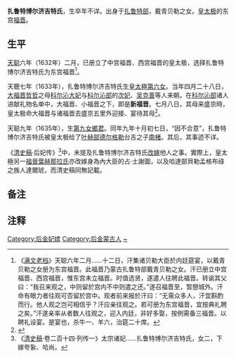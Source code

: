 '''扎鲁特博尔济吉特氏'''，生卒年不详。出身于[[扎鲁特部|扎鲁特部]]，戴青贝勒之女。[[皇太极|皇太极]]的东宫[[福晋|福晋]]。

==生平==

[[天聪|天聪]]六年（1632年）二月，已册立了中宫福晋{{efn|中宫福晋应是[[孝端文皇后|大福晋哲哲]]。}}、西宫福晋{{efn|name=ab1}}的皇太极，选择扎鲁特博尔济吉特氏为东宫福晋<ref>《[[满文老档|满文老档]]》天聪六年二月......十二日，汗集诸贝勒大臣於内廷筵宴，以戴青贝勒之女册为东宫福晋。此福晋乃蒙古扎鲁特部戴青贝勒之女。汗已册立中宫福晋、西宫福晋，惟东宫未立福晋。时值选贤，遂遣人往聘此福晋。转谕其父曰：“我召来观之，中则留於宫内不中则遣之还。”遂召福晋至，暂憩城外。汗命有眼力者往观可否留於宫中。观者前来报於汗曰：“无需众多人，汗宜斟酌而行。他人观之岂可相信乎？汗应亲往观之。若可册为东宫福晋，宜按典礼聘之矣。”汗遂亲率从者数人往观之，迎入内廷，非好多娶，按例需备三福晋。以聘礼设宴。是宴也，杀牛一、羊六，治筵二十席。</ref>。

天聰七年（1633年），扎鲁特博尔济吉特氏生[[清太宗第六女|皇太極第六女]]{{efn|[[清太宗第六女|皇太極第六女]]出嫁時，按崇德五宫所出待遇给，而且封為[[固倫公主|固倫公主]]。}}。当年四月二十八日，[[孝端文皇后|大福晋哲哲]]之母[[科尔沁大妃|科尔沁大妃]]与[[科尔沁部|科尔沁部]]的[[科爾沁次妃|次妃]]、[[吴克善|吴克善]]等人来朝。在[[科尔沁部|科尔沁部]]诸人进献礼物名单中，大福晋、小福晋{{efn|name=ab1|1=西宫福晋、小福晋可能是[[科爾沁次妃|科尔沁次妃]]之女[[布木布泰|布木布泰]]。}}之下，即是'''新福晋'''。七月八日，其母来盛京時，皇太极命大福晋与诸福晋去盛京五里外迎接、宴待其母<ref>
{{cite journal en|quotes = 
|last = 
|first = 
|author = 中国第一历史档案馆 编
|coauthors = 
|edition=第一版
|others=新华书店北京发行所 发行；北京彩虹印刷厂 印刷
|date =  
|year = 1989
|month = 
|title =清初内国史院满文档案译编·上
|journal = 
|volume = 
|issue = 
|pages = 12—25
|publisher = 光明日报出版社
|location = 北京永安路106号
|ignore-isbn-error=true
|issn = 
|pmid = 
|doi = 
|bibcode = 
|oclc =
|id = 
|url = 
|language = Zh-hans
|format = 
|accessdate = 
|laysummary = 
|laysource = 
|laydate = 
|quote =（四月）二十八日。闻外蒙古嫩科尔沁大嬷嬷、小嬷嬷及舅乌克善、格格额驸满朱习礼之妻、额驸满朱习礼、台吉绰依尔济等来朝，汗偕诸福晋率诸贝勒，由驻地渡养息牧河，迎于五里外……大嬷嬷献汗雕鞍辔马二匹、空马六匹……献大福晋倭缎捏折朝褂、朝衣二套；献小福晋蟒缎捏折女朝褂、妆缎捏折女朝衣各一袋；小嬷嬷献汗雕鞍马二匹、空马三匹……献大福晋彭缎捏折朝褂、朝衣二套；献小福晋蟒缎捏折女朝、妆捏折女朝衣各一袭；献新福晋蟒妆缎捏折朝褂、朝衣各一件；舅乌克善献雕鞍马一匹、空马四匹……献新福晋蟒缎捏折女朝褂、朝衣一件；额驸满朱习礼献雕鞍马一匹、空马三匹……献大福晋貂皮五十张；献小福晋貂皮五十张；献新福晋貂皮五十张；台吉绰依尔济献马二匹……（七月初八日）是日。闻东宫福晋之母扎鲁特部贝勒塞本达尔汉巴图鲁之妻将至，汗命诸福晋迎于五里外，宴之。以诸福晋来迎，嬷嬷献大福晋雕鞍辔马一匹，驼二头，貂镶捏折女朝衣一件，蟒缎捏折女朝褂一件，毡二块。献二小福晋各貂镶捏折女朝衣一件，蟒缎捏折女朝褂一件，马一匹，毡一块。诸福晋阅毕，以嬷嬷所献不可却，俱纳之。初九日……十二日。东宫福晋之母来朝，献【原档残缺】……}}</ref>。

天聪九年（1635年），生[[清太宗第九女|第九女鄉君]]。同年九年十月初七日，“因不合意”{{efn|张杰文章引用的满文档案记载：“汗的第三福晋是扎鲁特部的巴雅尔图代青的女儿，因不合汗的意，给了叶赫的德尔格尔台吉的儿子南褚”。引用来源：《汉译满文旧档》页135～136，辽宁大学历史系1979年印本。又见关嘉录等：《天聪九年档》：“汗之第三福晋原系扎鲁特部巴雅尔图戴青之女，以其不遂汗意，改适叶赫部德勒格尔台吉之子南褚。”页128，天津古籍出版社1987年版。<ref>{{cite journal en
|quotes = 
|last = 
|first = 
|author = 张杰
|coauthors = 
|date = 2007
|year = 
|month = 
|title = 《皇太极“东宫妃”改嫁史事考》
|journal = 沈阳故宫博物院院刊
|volume = 
|issue = 2007年02期
|pages = 
|publisher = 沈阳故宫博物院
|location = 辽宁省沈阳市
|issn = 
|pmid = 
|doi = 
|bibcode = 
|oclc = 
|id = 
|url = http://www.cnki.com.cn/Article/CJFDTotal-SYBW200702004.htm
|language = Zh-hans
|format = 
|accessdate = 
|laysummary = 
|laysource = 
|laydate = 
|quote = 
|archive-date = 2019-05-20
|archive-url = https://web.archive.org/web/20190520025926/http://www.cnki.com.cn/Article/CJFDTotal-SYBW200702004.htm
}}</ref>}}，扎鲁特博尔济吉特氏被皇太极给了[[叶赫部|叶赫部]][[德尔格勒|德尔格勒]]台吉之子[[南楮|南楮]]{{efn|[[南楮|南楮]]即[[苏泰太后|苏泰太后]]之弟。}}。其后，其事迹不详。

《[[清史稿|清史稿]]·后妃传》<ref>《[[清史稿|清史稿]]·卷二百十四·列传一》太宗诸妃......扎鲁特博尔济吉特氏，女二，下嫁夸紥、哈尚。</ref>中，未提及扎鲁特博尔济吉特氏[[改嫁|改嫁]]他人之事。實際上，皇太極另一[[福晋叶赫那拉氏_(清太宗)|福晉葉赫那拉氏]]亦改嫁身為內大臣的占·土謝圖，以及哈達部貝勒孟格布祿之族人達爾琥，而清史稿同無記載。

== 备注 ==
{{notelist}}

== 注释 ==

{{Reflist|2}}

[[Category:后金妃嫔|Category:后金妃嫔]]
[[Category:后金蒙古人|Category:后金蒙古人]]
[[Category:博爾濟吉特氏|~]]